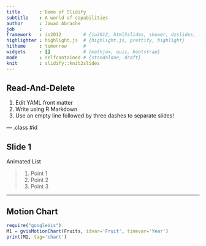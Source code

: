 ```yaml
---
title       : Demo of Slidify
subtitle    : A world of capabilities
author      : Jawad Abrache
job         : 
framework   : io2012        # {io2012, html5slides, shower, dzslides, ...}
highlighter : highlight.js  # {highlight.js, prettify, highlight}
hitheme     : tomorrow      # 
widgets     : []            # {mathjax, quiz, bootstrap}
mode        : selfcontained # {standalone, draft}
knit        : slidify::knit2slides
---
```


## Read-And-Delete

1. Edit YAML front matter
2. Write using R Markdown
3. Use an empty line followed by three dashes to separate slides!

--- .class #id 

## Slide 1

Animated List

> 1. Point 1
> 2. Point 2
> 3. Point 3

---

## Motion Chart

```r
require("googleVis")
M1 = gvisMotionChart(Fruits, idvar='Fruit', timevar='Year')
print(M1, tag='chart')
```




